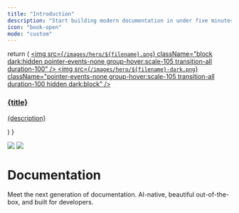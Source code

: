```yaml
---
title: "Introduction"
description: "Start building modern documentation in under five minutes"
icon: "book-open"
mode: "custom"
---
```


  return (
    <a className="group cursor-pointer pb-8" href={href}>
      <img src={`/images/hero/${filename}.png`} className="block dark:hidden pointer-events-none group-hover:scale-105 transition-all duration-100" />
      <img src={`/images/hero/${filename}-dark.png`} className="pointer-events-none group-hover:scale-105 transition-all duration-100 hidden dark:block" />
      <h3 className="mt-5 text-gray-900 dark:text-zinc-50 font-medium">{title}</h3>
      <p className="mt-1.5">
        {description}
      </p>
    </a>
  )
}

<div className="relative">

<div className="absolute top-0 left-0 right-0">
  <img src="/images/hero/background-light.png" className="block dark:hidden pointer-events-none" />
  <img src="/images/hero/background-dark.png" className="hidden dark:block pointer-events-none" />
</div>

<div className="px-4 py-16 lg:py-48 lg:pb-24 max-w-3xl mx-auto">
  <h1 className="text-4xl font-medium text-center text-gray-900 dark:text-zinc-50 tracking-tight">
    Documentation
  </h1>

  <p className="max-w-xl mx-auto px-4 mt-4 text-lg text-center text-gray-500 dark:text-zinc-500">
    Meet the next generation of documentation. AI-native, beautiful out-of-the-box, and built for developers.
  </p>

  <div className="px-6 lg:px-0 mt-12 lg:mt-24 grid sm:grid-cols-2 gap-x-6 gap-y-4">
    <HeroCard filename="rocket" title="Quickstart" description="Deploy your first docs site in minutes with our step-by-step guide" href="/quickstart" />
    <HeroCard filename="cli" title="CLI installation" description="Install the CLI to preview and develop your docs locally" href="/development" />
    <HeroCard filename="editor" title="Web editor" description="Make quick updates and manage content with our browser-based editor" href="/web-editor" />
    <HeroCard filename="components" title="Components" description="Build rich, interactive documentation with our ready-to-use components" href="/content/components" />
  </div>
</div>

</div>